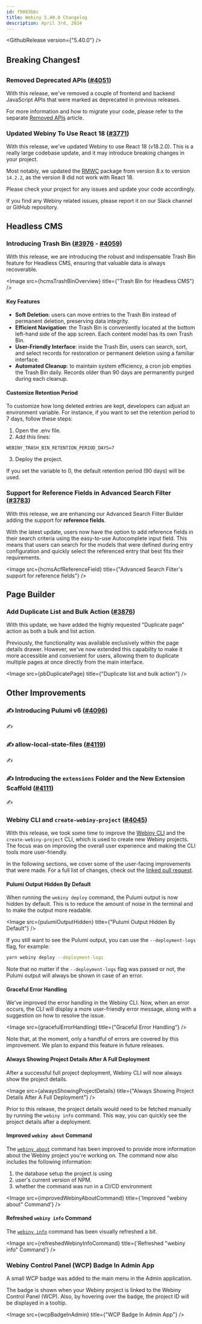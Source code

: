 ```yaml
---
id: f9083bbc
title: Webiny 5.40.0 Changelog
description: April 3rd, 2024
---
```



<GithubRelease version={"5.40.0"} />

## Breaking Changes❗

### Removed Deprecated APIs ([#4051](https://github.com/webiny/webiny-js/pull/4051))

With this release, we've removed a couple of frontend and backend JavaScript APIs that were marked as deprecated in previous releases.

For more information and how to migrate your code, please refer to the separate [Removed APIs](/docs/release-notes/5.40.0/removed-apis) article.

### Updated Webiny To Use React 18 ([#3771](https://github.com/webiny/webiny-js/pull/3771))

With this release, we've updated Webiny to use React 18 (v18.2.0).
This is a really large codebase update, and it may introduce breaking changes in your project.

Most notably, we updated the [RMWC](https://github.com/rmwc/rmwc) package from version 8.x to version `14.2.2`, as the version 8 did not work with React 18.

Please check your project for any issues and update your code accordingly.

If you find any Webiny related issues, please report it on our Slack channel or GitHub repository.

## Headless CMS

### Introducing Trash Bin ([#3976](https://github.com/webiny/webiny-js/pull/3976) - [#4059](https://github.com/webiny/webiny-js/pull/4059))

With this release, we are introducing the robust and indispensable Trash Bin feature for Headless CMS, ensuring that valuable data is always recoverable.

<Image src={hcmsTrashBinOverview} title={"Trash Bin for Headless CMS"} />

#### Key Features

* **Soft Deletion**: users can move entries to the Trash Bin instead of permanent deletion, preserving data integrity.
* **Efficient Navigation**: the Trash Bin is conveniently located at the bottom left-hand side of the app screen. Each content model has its own Trash Bin.
* **User-Friendly Interface**: inside the Trash Bin, users can search, sort, and select records for restoration or permanent deletion using a familiar interface.
* **Automated Cleanup**: to maintain system efficiency, a cron job empties the Trash Bin daily. Records older than 90 days are permanently purged during each cleanup.

#### Customize Retention Period

To customize how long deleted entries are kept, developers can adjust an environment variable. For instance, if you want to set the retention period to 7 days, follow these steps:

1. Open the .env file.
2. Add this lines:

```
WEBINY_TRASH_BIN_RETENTION_PERIOD_DAYS=7
```

3. Deploy the project.

If you set the variable to 0, the default retention period (90 days) will be used.

### Support for Reference Fields in Advanced Search Filter ([#3783](https://github.com/webiny/webiny-js/pull/3783))

With this release, we are enhancing our Advanced Search Filter Builder adding the support for **reference fields**.

With the latest update, users now have the option to add reference fields in their search criteria using the easy-to-use Autocomplete input field. This means that users can search for the models that were defined during entry configuration and quickly select the referenced entry that best fits their requirements.

<Image src={hcmsAcfReferenceField} title={"Advanced Search Filter's support for reference fields"} />

## Page Builder

### Add Duplicate List and Bulk Action ([#3876](https://github.com/webiny/webiny-js/pull/3876))

With this update, we have added the highly requested "Duplicate page" action as both a bulk and list action.

Previously, the functionality was available exclusively within the page details drawer. However, we've now extended this capability to make it more accessible and convenient for users, allowing them to duplicate multiple pages at once directly from the main interface.

<Image src={pbDuplicatePage} title={"Duplicate list and bulk action"} />

## Other Improvements

### ✍️ Introducing Pulumi v6 ([#4096](https://github.com/webiny/webiny-js/pull/4096))

✍️

### ✍️ allow-local-state-files ([#4119](https://github.com/webiny/webiny-js/pull/4119))

✍️

### ✍️ Introducing the `extensions` Folder and the New Extension Scaffold ([#4111](https://github.com/webiny/webiny-js/pull/4111))

✍️

### Webiny CLI and `create-webiny-project` ([#4045](https://github.com/webiny/webiny-js/pull/4045))

With this release, we took some time to improve the [Webiny CLI](/docs/core-development-concepts/basics/webiny-cli) and the `create-webiny-project` CLI, which is used to create new Webiny projects. The focus was on improving the overall user experience and making the CLI tools more user-friendly.

In the following sections, we cover some of the user-facing improvements that were made. For a full list of changes, check out the [linked pull request](https://github.com/webiny/webiny-js/pull/4045).

#### Pulumi Output Hidden By Default

When running the `webiny deploy` command, the Pulumi output is now hidden by default. This is to reduce the amount of noise in the terminal and to make the output more readable.

<Image src={pulumiOutputHidden} title={"Pulumi Output Hidden By Default"} />

If you still want to see the Pulumi output, you can use the `--deployment-logs` flag, for example:

```bash
yarn webiny deploy --deployment-logs
```

Note that no matter if the `--deployment-logs` flag was passed or not, the Pulumi output will always be shown in case of an error.

#### Graceful Error Handling

We've improved the error handling in the Webiny CLI. Now, when an error occurs, the CLI will display a more user-friendly error message, along with a suggestion on how to resolve the issue.

<Image src={gracefulErrorHandling} title={"Graceful Error Handling"} />

Note that, at the moment, only a handful of errors are covered by this improvement. We plan to expand this feature in future releases.

#### Always Showing Project Details After A Full Deployment

After a successful full project deployment, Webiny CLI will now always show the project details.

<Image src={alwaysShowingProjectDetails} title={"Always Showing Project Details After A Full Deployment"} />

Prior to this release, the project details would need to be fetched manually by running the `webiny info` command. This way, you can quickly see the project details after a deployment.

#### Improved `webiny about` Command

The [`webiny about`](/docs/core-development-concepts/basics/webiny-cli#yarn-webiny-about) command has been improved to provide more information about the Webiny project you're working on. The command now also includes the following information:

1. the database setup the project is using
2. user's current version of NPM.
3. whether the command was run in a CI/CD environment

<Image src={improvedWebinyAboutCommand} title={'Improved "webiny about" Command'} />

#### Refreshed `webiny info` Command

The [`webiny info`](/docs/core-development-concepts/basics/webiny-cli#yarn-webiny-info-env-env) command has been visually refreshed a bit.

<Image src={refreshedWebinyInfoCommand} title={'Refreshed "webiny info" Command'} />

### Webiny Control Panel (WCP) Badge In Admin App

A small WCP badge was added to the main menu in the Admin application. 

The badge is shown when your Webiny project is linked to the Webiny Control Panel (WCP). Also, by hovering over the badge, the project ID will be displayed in a tooltip. 

<Image src={wcpBadgeInAdmin} title={"WCP Badge In Admin App"} />
